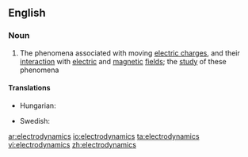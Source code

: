 ==English==

===Noun===
{{wikipedia}}
{{en-noun|-}}

# {{physics}} The phenomena associated with moving [[electric charge]]s, and their [[interaction]] with [[electric]] and [[magnetic]] [[field]]s; the [[study]] of these phenomena

====Translations====
{{trans-top|study of phenomena associated with moving electric charges}}
* Hungarian: {{t-|hu|elektrodinamika}}
{{trans-mid}}
* Swedish: {{t+|sv|elektrodynamik|c}}
{{trans-bottom}}

[[ar:electrodynamics]]
[[io:electrodynamics]]
[[ta:electrodynamics]]
[[vi:electrodynamics]]
[[zh:electrodynamics]]
